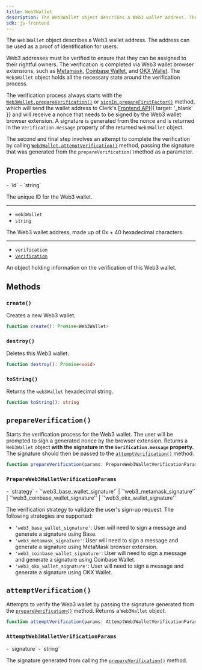 ```yaml
---
title: Web3Wallet
description: The Web3Wallet object describes a Web3 wallet address. The address can be used as a proof of identification for users.
sdk: js-frontend
---
```


The `Web3Wallet` object describes a Web3 wallet address. The address can be used as a proof of identification for users.

Web3 addresses must be verified to ensure that they can be assigned to their rightful owners. The verification is completed via Web3 wallet browser extensions, such as [Metamask](https://metamask.io/), [Coinbase Wallet](https://www.coinbase.com/wallet), and [OKX Wallet](https://www.okx.com/help/section/faq-web3-wallet). The `Web3Wallet` object holds all the necessary state around the verification process.

The verification process always starts with the [`Web3Wallet.prepareVerification()`](/docs/references/javascript/types/web3-wallet#prepare-verification) or [`signIn.prepareFirstFactor()`](/docs/references/javascript/sign-in#prepare-first-factor) method, which will send the wallet address to Clerk's [Frontend API](/docs/reference/frontend-api){{ target: '_blank' }} and will receive a nonce that needs to be signed by the Web3 wallet browser extension. A signature is generated from the nonce and is returned in the `Verification.message` property of the returned `Web3Wallet` object.

The second and final step involves an attempt to complete the verification by calling [`Web3Wallet.attemptVerification()`](/docs/references/javascript/types/web3-wallet#attempt-verification) method, passing the signature that was generated from the `prepareVerification()`method as a parameter.

## Properties

<Properties>
  - `id`
  - `string`

  The unique ID for the Web3 wallet.

  ---

  - `web3Wallet`
  - `string`

  The Web3 wallet address, made up of 0x + 40 hexadecimal characters.

  ---

  - `verification`
  - [`Verification`](/docs/references/javascript/types/verification)

  An object holding information on the verification of this Web3 wallet.
</Properties>

## Methods

### `create()`

Creates a new Web3 wallet.

```typescript
function create(): Promise<Web3Wallet>
```

### `destroy()`

Deletes this Web3 wallet.

```typescript
function destroy(): Promise<void>
```

### `toString()`

Returns the `web3Wallet` hexadecimal string.

```typescript
function toString(): string
```

## `prepareVerification()`

Starts the verification process for the Web3 wallet. The user will be prompted to sign a generated nonce by the browser extension. Returns a `Web3Wallet` object **with the signature in the `Verification.message` property.** The signature should then be passed to the [`attemptVerification()`](#attempt-verification) method.

```typescript
function prepareVerification(params: PrepareWeb3WalletVerificationParams): Promise<Web3Wallet>
```

### `PrepareWeb3WalletVerificationParams`

<Properties>
  - `strategy`
  - `'web3_base_wallet_signature'` | `'web3_metamask_signature'` | `'web3_coinbase_wallet_signature'` | `'web3_okx_wallet_signature'`

  The verification strategy to validate the user's sign-up request. The following strategies are supported:

  - `'web3_base_wallet_signature'`: User will need to sign a message and generate a signature using Base.
  - `'web3_metamask_signature'`: User will need to sign a message and generate a signature using MetaMask browser extension.
  - `'web3_coinbase_wallet_signature'`: User will need to sign a message and generate a signature using Coinbase Wallet.
  - `'web3_okx_wallet_signature'`: User will need to sign a message and generate a signature using OKX Wallet.
</Properties>

## `attemptVerification()`

Attempts to verify the Web3 wallet by passing the signature generated from the [`prepareVerification()`](#prepare-verification) method. Returns a `Web3Wallet` object.

```typescript
function attemptVerification(params: AttemptWeb3WalletVerificationParams): Promise<Web3Wallet>
```

### `AttemptWeb3WalletVerificationParams`

<Properties>
  - `signature`
  - `string`

  The signature generated from calling the [`prepareVerification()`](#prepare-verification) method.
</Properties>
